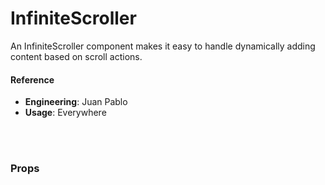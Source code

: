 
<Meta title="🛠 Utilities/InfiniteScroller" component={InfiniteScroller} />

# InfiniteScroller

An InfiniteScroller component makes it easy to handle dynamically adding content based on scroll actions.

<Preview>
  <Story name="default">
    <StoryComponent />
  </Story>
</Preview>

#### Reference

- **Engineering**: Juan Pablo
- **Usage**: Everywhere

<br />
<br />

### Props

<Props of={InfiniteScroller} />
